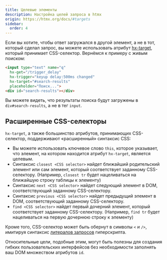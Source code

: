 ```yaml
---
title: Целевые элементы
description: Настройка целей запроса в htmx
origin: https://htmx.org/docs/#targets
sidebar:
  order: 4
---
```


Если вы хотите, чтобы ответ загружался в другой элемент, а не в тот, который сделал запрос, вы можете использовать атрибут [hx-target](/attributes/hx-target), который принимает CSS-селектор. Вернёмся к примеру с живым поиском:

```html wrap
<input type="text" name="q"
  hx-get="/trigger_delay"
  hx-trigger="keyup delay:500ms changed"
  hx-target="#search-results"
  placeholder="Поиск...">
<div id="search-results"></div>
```

Вы можете видеть, что результаты поиска будут загружены в `div#search-results`, а не в тег `input`.

## Расширенные CSS-селекторы

`hx-target`, а также большинство атрибутов, принимающих CSS-селектор, поддерживают «расширенный» синтаксис CSS:

* Вы можете использовать ключевое слово `this`, которое указывает, что элемент, на котором находится атрибут `hx-target`, является целевым.
* Синтаксис `closest <CSS selector>` найдет ближайший родительский элемент или сам элемент, который соответствует заданному CSS-селектору. (Например, `closest tr` будет нацеливаться на ближайшую строку таблицы к элементу)
* Синтаксис `next <CSS selector>` найдет следующий элемент в DOM, соответствующий заданному CSS-селектору.
* Синтаксис `previous <CSS selector>` найдет предыдущий элемент в DOM, соответствующий заданному CSS-селектору.
* `find <CSS selector>` найдет первый дочерний элемент, который соответствует заданному CSS-селектору. (Например, `find tr` будет нацеливаться на первую дочернюю строку к элементу)

Кроме того, CSS-селектор может быть обернут в символы `<` и `/>`, имитируя синтаксис [литералов запросов](https://hyperscript.org/expressions/query-reference/) гиперскрипта.

Относительные цели, подобные этим, могут быть полезны для создания гибких пользовательских интерфейсов без необходимости заполнять ваш DOM множеством атрибутов `id`.
